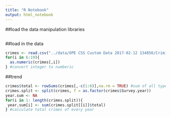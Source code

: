 ```yaml
---
title: "R Notebook"
output: html_notebook
---
```

##load the data manipulation libraries
```r

```

##load in the data
```r
crimes <- read.csv("../data/OPE CSS Custom Data 2017-02-12 134856/Criminal_Offenses_On_campus.csv")
for(i in 6:19){
  as.numeric(crimes[,i])
} #convert integer to numberic
```

##trend
```r
crimes$total <- rowSums(crimes[,-c(1:6)],na.rm = TRUE) #sum of all types of crimes for each institution
crimes.split <- split(crimes, f = as.factor(crimes$Survey.year))
year.sum <- NA
for(i in 1: length(crimes.split)){
 year.sum[i] <- sum(crimes.split[[i]]$total) 
} #calculate total crimes of every year
```